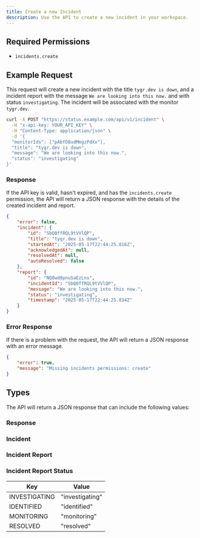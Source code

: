 ```yaml
---
title: Create a new Incident
description: Use the API to create a new incident in your workspace.
---
```


## Required Permissions

-   `incidents.create`

## Example Request

This request will create a new incident with the title `tygr.dev is down`, and a incident report with the message `We are looking into this now.` and with status `investigating`. The incident will be associated with the monitor `tygr.dev`.

```bash
curl -X POST "https://status.example.com/api/v1/incident" \
  -H "x-api-key: YOUR_API_KEY" \
  -H "Content-Type: application/json" \
  -d '{
  "monitorIds": ["pAbfD8udMmgzPdXx"],
  "title": "tygr.dev is down",
  "message": "We are looking into this now.",
  "status": "investigating"
}'
```

### Response

If the API key is valid, hasn't expired, and has the `incidents.create` permission, the API will return a JSON response with the details of the created incident and report.

```json
{
	"error": false,
	"incident": {
		"id": "SbQ0ffRQL9tVVlQP",
		"title": "tygr.dev is down",
		"startedAt": "2025-05-17T22:44:25.816Z",
		"acknowledgedAt": null,
		"resolvedAt": null,
		"autoResolved": false
	},
	"report": {
		"id": "NQ8wd8pnuSaEzLns",
		"incidentId": "SbQ0ffRQL9tVVlQP",
		"message": "We are looking into this now.",
		"status": "investigating",
		"timestamp": "2025-05-17T22:44:25.834Z"
	}
}
```

### Error Response

If there is a problem with the request, the API will return a JSON response with an error message.

```json
{
	"error": true,
	"message": "Missing incidents permissions: create"
}
```

## Types

The API will return a JSON response that can include the following values:

### Response

<AutoTypeTable path="./types/incident.ts" name="RouteWithIncidentAndReport" />

### Incident

<AutoTypeTable path="./types/incident.ts" name="Incident" />

### Incident Report

<AutoTypeTable path="./types/incident.ts" name="IncidentReport" />

### Incident Report Status

| Key           | Value           |
| ------------- | --------------- |
| INVESTIGATING | "investigating" |
| IDENTIFIED    | "identified"    |
| MONITORING    | "monitoring"    |
| RESOLVED      | "resolved"      |
